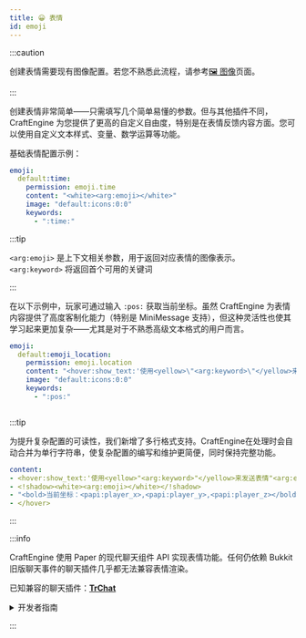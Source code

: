 ```yaml
---
title: 😀 表情
id: emoji
---
```


:::caution

创建表情需要现有图像配置。若您不熟悉此流程，请参考[🖼️ 图像](image.mdx)页面。

:::

创建表情非常简单——只需填写几个简单易懂的参数。但与其他插件不同，CraftEngine 为您提供了更高的自定义自由度，特别是在表情反馈内容方面。您可以使用自定义文本样式、变量、数学运算等功能。

基础表情配置示例：

```yaml
emoji:
  default:time:
    permission: emoji.time
    content: "<white><arg:emoji></white>"
    image: "default:icons:0:0"
    keywords:
      - ":time:"
```

:::tip

`<arg:emoji>` 是上下文相关参数，用于返回对应表情的图像表示。\
`<arg:keyword>` 将返回首个可用的关键词

:::

在以下示例中，玩家可通过输入 `:pos:` 获取当前坐标。虽然 CraftEngine 为表情内容提供了高度客制化能力（特别是 MiniMessage 支持），但这种灵活性也使其学习起来更加复杂——尤其是对于不熟悉高级文本格式的用户而言。

```yaml
emoji:
  default:emoji_location:
    permission: emoji.location
    content: "<hover:show_text:'使用<yellow>\"<arg:keyword>\"</yellow>来发送表情\"<arg:emoji>\"'><!shadow><white><arg:emoji></white></!shadow><bold>当前坐标：<papi:player_x>,<papi:player_y>,<papi:player_z></bold></hover>"
    image: "default:icons:0:0"
    keywords:
      - ":pos:"
```

<div style={{textAlign: 'center'}}>
  <img src={require('/img/i18n/zh-Hans/emoji_1.png').default} alt="" />
</div>

:::tip

为提升复杂配置的可读性，我们新增了多行格式支持。CraftEngine在处理时会自动合并为单行字符串，使复杂配置的编写和维护更简便，同时保持完整功能。

```yaml
content:
- <hover:show_text:'使用<yellow>"<arg:keyword>"</yellow>来发送表情"<arg:emoji>"'>
- <!shadow><white><arg:emoji></white></!shadow>
- "<bold>当前坐标：<papi:player_x>,<papi:player_y>,<papi:player_z></bold>"
- </hover>
```
:::

:::info

CraftEngine 使用 Paper 的现代聊天组件 API 实现表情功能。任何仍依赖 Bukkit 旧版聊天事件的聊天插件几乎都无法兼容表情渲染。

已知兼容的聊天插件：[**TrChat**](https://github.com/TrPlugins/TrChat)

<details>
  <summary>开发者指南</summary>

  ```java
import io.papermc.paper.event.player.AsyncChatEvent;
import net.kyori.adventure.text.Component;
import net.kyori.adventure.text.minimessage.Context;
import net.kyori.adventure.text.minimessage.MiniMessage;
import net.kyori.adventure.text.minimessage.ParsingException;
import net.kyori.adventure.text.minimessage.tag.Tag;
import net.kyori.adventure.text.minimessage.tag.resolver.ArgumentQueue;
import net.kyori.adventure.text.minimessage.tag.resolver.TagResolver;
import org.bukkit.entity.Player;
import org.bukkit.event.EventHandler;
import org.bukkit.event.Listener;
import org.jetbrains.annotations.NotNull;
import org.jetbrains.annotations.Nullable;

public class ChatListener implements Listener {
    public static final String CHAT_FORMAT = "<gray><player>: <chat>";

    @EventHandler(ignoreCancelled = true)
    public void onAsyncChat(AsyncChatEvent event) {
        Component chatMessage = event.message();
        Component formattedChatMessage = MiniMessage.miniMessage().deserialize(CHAT_FORMAT, new PlayerTagResolver(event.getPlayer()), new ChatMessageTagResolver(chatMessage));
        // 执行后续处理
    }

    public static class PlayerTagResolver implements TagResolver {
        private final Player sender;

        public PlayerTagResolver(Player sender) {
            this.sender = sender;
        }

        @Override
        public boolean has(@NotNull String name) {
            return name.equals("player");
        }

        @Override
        public @Nullable Tag resolve(@NotNull String name, @NotNull ArgumentQueue arguments, @NotNull Context ctx) throws ParsingException {
            return Tag.inserting(Component.text(sender.getName()));
        }
    }

    public static class ChatMessageTagResolver implements TagResolver {
        private final @NotNull Component chatMessage;

        public ChatMessageTagResolver(@NotNull Component chatMessage) {
            this.chatMessage = chatMessage;
        }

        @Override
        public boolean has(@NotNull String name) {
            return name.equals("chat");
        }

        @Override
        public @Nullable Tag resolve(@NotNull String name, @NotNull ArgumentQueue arguments, @NotNull Context ctx) throws ParsingException {
            return Tag.selfClosingInserting(this.chatMessage);
        }
    }
}

  ```

</details>

:::